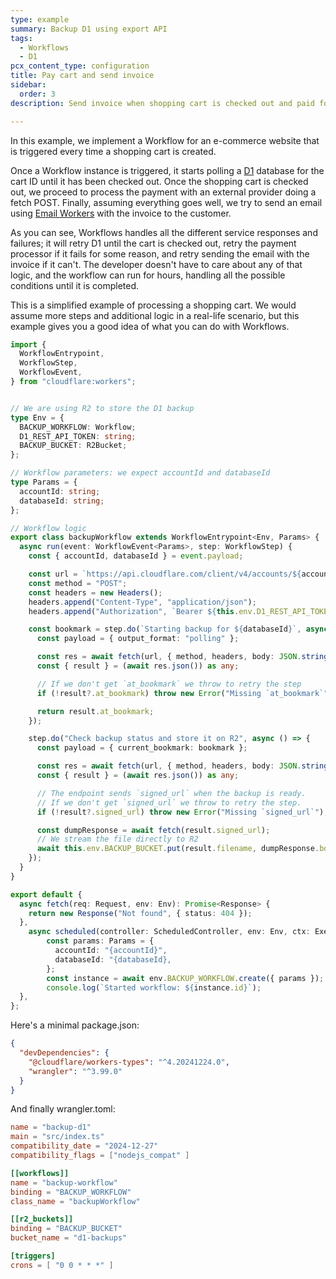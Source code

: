 ```yaml
---
type: example
summary: Backup D1 using export API
tags:
  - Workflows
  - D1
pcx_content_type: configuration
title: Pay cart and send invoice
sidebar:
  order: 3
description: Send invoice when shopping cart is checked out and paid for

---
```



In this example, we implement a Workflow for an e-commerce website that is triggered every time a shopping cart is created.

Once a Workflow instance is triggered, it starts polling a [D1](/d1) database for the cart ID until it has been checked out. Once the shopping cart is checked out, we proceed to process the payment with an external provider doing a fetch POST. Finally, assuming everything goes well, we try to send an email using [Email Workers](/email-routing/email-workers/) with the invoice to the customer.

As you can see, Workflows handles all the different service responses and failures; it will retry D1 until the cart is checked out, retry the payment processor if it fails for some reason, and retry sending the email with the invoice if it can't. The developer doesn't have to care about any of that logic, and the workflow can run for hours, handling all the possible conditions until it is completed.

This is a simplified example of processing a shopping cart. We would assume more steps and additional logic in a real-life scenario, but this example gives you a good idea of what you can do with Workflows.

```ts
import {
  WorkflowEntrypoint,
  WorkflowStep,
  WorkflowEvent,
} from "cloudflare:workers";


// We are using R2 to store the D1 backup
type Env = {
  BACKUP_WORKFLOW: Workflow;
  D1_REST_API_TOKEN: string;
  BACKUP_BUCKET: R2Bucket;
};

// Workflow parameters: we expect accountId and databaseId
type Params = {
  accountId: string;
  databaseId: string;
};

// Workflow logic
export class backupWorkflow extends WorkflowEntrypoint<Env, Params> {
  async run(event: WorkflowEvent<Params>, step: WorkflowStep) {
    const { accountId, databaseId } = event.payload;

    const url = `https://api.cloudflare.com/client/v4/accounts/${accountId}/d1/database/${databaseId}/export`;
    const method = "POST";
    const headers = new Headers();
    headers.append("Content-Type", "application/json");
    headers.append("Authorization", `Bearer ${this.env.D1_REST_API_TOKEN}`);

    const bookmark = step.do(`Starting backup for ${databaseId}`, async () => {
      const payload = { output_format: "polling" };

      const res = await fetch(url, { method, headers, body: JSON.stringify(payload) });
      const { result } = (await res.json()) as any;

      // If we don't get `at_bookmark` we throw to retry the step
      if (!result?.at_bookmark) throw new Error("Missing `at_bookmark`");

      return result.at_bookmark;
    });

    step.do("Check backup status and store it on R2", async () => {
      const payload = { current_bookmark: bookmark };

      const res = await fetch(url, { method, headers, body: JSON.stringify(payload) });
      const { result } = (await res.json()) as any;

      // The endpoint sends `signed_url` when the backup is ready.
      // If we don't get `signed_url` we throw to retry the step.
      if (!result?.signed_url) throw new Error("Missing `signed_url`");

      const dumpResponse = await fetch(result.signed_url);
      // We stream the file directly to R2
      await this.env.BACKUP_BUCKET.put(result.filename, dumpResponse.body);
    });
  }
}

export default {
  async fetch(req: Request, env: Env): Promise<Response> {
    return new Response("Not found", { status: 404 });
  },
    async scheduled(controller: ScheduledController, env: Env, ctx: ExecutionContext) {
        const params: Params = {
          accountId: "{accountId}",
          databaseId: "{databaseId},
        };
        const instance = await env.BACKUP_WORKFLOW.create({ params });
        console.log(`Started workflow: ${instance.id}`);
  },
};
```

Here's a minimal package.json:

```json
{
  "devDependencies": {
    "@cloudflare/workers-types": "^4.20241224.0",
    "wrangler": "^3.99.0"
  }
}
```

And finally wrangler.toml:


<WranglerConfig>

```toml
name = "backup-d1"
main = "src/index.ts"
compatibility_date = "2024-12-27"
compatibility_flags = ["nodejs_compat" ]

[[workflows]]
name = "backup-workflow"
binding = "BACKUP_WORKFLOW"
class_name = "backupWorkflow"

[[r2_buckets]]
binding = "BACKUP_BUCKET"
bucket_name = "d1-backups"

[triggers]
crons = [ "0 0 * * *" ]

```

</WranglerConfig>